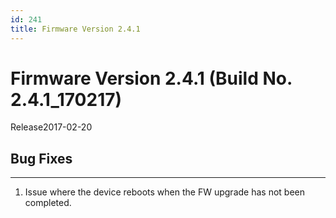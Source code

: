 ```yaml
---
id: 241
title: Firmware Version 2.4.1
---
```


# Firmware Version 2.4.1 (Build No. 2.4.1_170217)

Release<Separator/>2017-02-20

## Bug Fixes

---

1. Issue where the device reboots when the FW upgrade has not been completed.